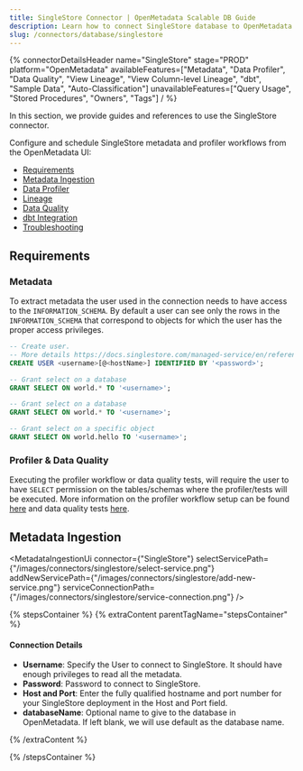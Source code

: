 ```yaml
---
title: SingleStore Connector | OpenMetadata Scalable DB Guide
description: Learn how to connect SingleStore database to OpenMetadata with step-by-step setup instructions, configuration options, and metadata extraction guides.
slug: /connectors/database/singlestore
---
```









{% connectorDetailsHeader
name="SingleStore"
stage="PROD"
platform="OpenMetadata"
availableFeatures=["Metadata", "Data Profiler", "Data Quality", "View Lineage", "View Column-level Lineage", "dbt", "Sample Data", "Auto-Classification"]
unavailableFeatures=["Query Usage", "Stored Procedures", "Owners", "Tags"]
/ %}

In this section, we provide guides and references to use the SingleStore connector.

Configure and schedule SingleStore metadata and profiler workflows from the OpenMetadata UI:

- [Requirements](#requirements)
- [Metadata Ingestion](#metadata-ingestion)
- [Data Profiler](/how-to-guides/data-quality-observability/profiler/workflow)
- [Lineage](/how-to-guides/data-lineage/workflow)
- [Data Quality](/how-to-guides/data-quality-observability/quality)
- [dbt Integration](/connectors/ingestion/workflows/dbt)
- [Troubleshooting](/connectors/database/singlestore/troubleshooting)

<IngestionModeTiles yamlPath="/snippets/connectors/database/singlestore/yaml" />

## Requirements

### Metadata
To extract metadata the user used in the connection needs to have access to the `INFORMATION_SCHEMA`.  By default a user can see only the rows in the `INFORMATION_SCHEMA` that correspond to objects for which the user has the proper access privileges.

```SQL
-- Create user.
-- More details https://docs.singlestore.com/managed-service/en/reference/sql-reference/security-management-commands/create-user.html
CREATE USER <username>[@<hostName>] IDENTIFIED BY '<password>';

-- Grant select on a database
GRANT SELECT ON world.* TO '<username>';

-- Grant select on a database
GRANT SELECT ON world.* TO '<username>';

-- Grant select on a specific object
GRANT SELECT ON world.hello TO '<username>';
```

### Profiler & Data Quality
Executing the profiler workflow or data quality tests, will require the user to have `SELECT` permission on the tables/schemas where the profiler/tests will be executed. More information on the profiler workflow setup can be found [here](/how-to-guides/data-quality-observability/profiler/workflow) and data quality tests [here](/how-to-guides/data-quality-observability/quality).

## Metadata Ingestion

<MetadataIngestionUi connector={"SingleStore"} selectServicePath={"/images/connectors/singlestore/select-service.png"} addNewServicePath={"/images/connectors/singlestore/add-new-service.png"} serviceConnectionPath={"/images/connectors/singlestore/service-connection.png"} />

{% stepsContainer %}
{% extraContent parentTagName="stepsContainer" %}

#### Connection Details

- **Username**: Specify the User to connect to SingleStore. It should have enough privileges to read all the metadata.
- **Password**: Password to connect to SingleStore.
- **Host and Port**: Enter the fully qualified hostname and port number for your SingleStore deployment in the Host and Port field.
- **databaseName**: Optional name to give to the database in OpenMetadata. If left blank, we will use default as the database name.

<AdvancedConfiguration />

{% /extraContent %}

<TestConnection />

<ConfigureIngestion />

<IngestionScheduleAndDeploy />

{% /stepsContainer %}

<Related />
